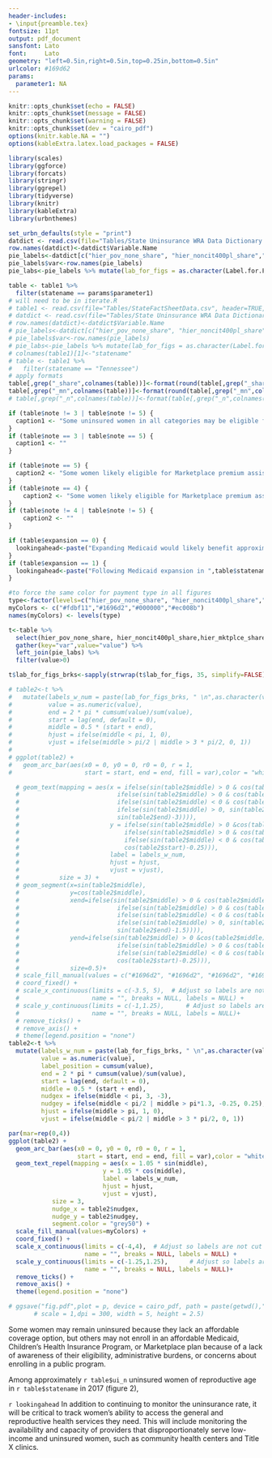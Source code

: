---
header-includes:
- \input{preamble.tex}
fontsize: 11pt
output: pdf_document
sansfont: Lato
font:     Lato
geometry: "left=0.5in,right=0.5in,top=0.25in,bottom=0.5in"
urlcolor: #169d62
params:
  parameter1: NA
---
```{r rmarkdown-setup, include=FALSE}
knitr::opts_chunk$set(echo = FALSE)
knitr::opts_chunk$set(message = FALSE)
knitr::opts_chunk$set(warning = FALSE)
knitr::opts_chunk$set(dev = "cairo_pdf")
options(knitr.kable.NA = "")
options(kableExtra.latex.load_packages = FALSE)

library(scales)
library(ggforce)
library(forcats)
library(stringr)
library(ggrepel)
library(tidyverse)
library(knitr)
library(kableExtra)
library(urbnthemes)

set_urbn_defaults(style = "print")
datdict <- read.csv(file="Tables/State Uninsurance WRA Data Dictionary.csv", header=TRUE, sep=",")
row.names(datdict)<-datdict$Variable.Name
pie_labels<-datdict[c("hier_pov_none_share", "hier_noncit400pl_share","hier_mktplce_share","hier_medicaid_share"),]["Label.for.Figures"]
pie_labels$var<-row.names(pie_labels)
pie_labs<-pie_labels %>% mutate(lab_for_figs = as.character(Label.for.Figures)) %>% select(var, lab_for_figs)

table <- table1 %>%
  filter(statename == params$parameter1)
# will need to be in iterate.R
# table1 <- read.csv(file="Tables/StateFactSheetData.csv", header=TRUE, sep=",")
# datdict <- read.csv(file="Tables/State Uninsurance WRA Data Dictionary.csv", header=TRUE, sep=",")
# row.names(datdict)<-datdict$Variable.Name
# pie_labels<-datdict[c("hier_pov_none_share", "hier_noncit400pl_share","hier_mktplce_share","hier_medicaid_share"),]["Label.for.Figures"]
# pie_labels$var<-row.names(pie_labels)
# pie_labs<-pie_labels %>% mutate(lab_for_figs = as.character(Label.for.Figures)) %>% select(var, lab_for_figs)
# colnames(table1)[1]<-"statename"
# table <- table1 %>%
#   filter(statename == "Tennessee")
# apply formats
table[,grep("_share",colnames(table))]<-format(round(table[,grep("_share",colnames(table))]*100,2),big.mark=",")
table[,grep("_mn",colnames(table))]<-format(round(table[,grep("_mn",colnames(table))]*100,2),big.mark=",")
# table[,grep("_n",colnames(table))]<-format(table[,grep("_n",colnames(table))],big.mark=",")

if (table$note != 3 | table$note != 5) {
  caption1 <- "Some uninsured women in all categories may be eligible for or enrolled in a Medicaid plan that covers family planning services only. Some uninsured women in all categories may be eligible for or enrolled in a Medicaid plan that covers family planning services only. "
}
if (table$note == 3 | table$note == 5) {
  caption1 <- ""
}

if (table$note == 5) {
  caption2 <- "Some women likely eligible for Marketplace premium assistance may be eligible for more affordable coverage through the state's Basic Health Program. "
}
if (table$note == 4) {
    caption2 <- "Some women likely eligible for Marketplace premium assistance may be eligible for more affordable coverage through the state's Basic Health Program. " 
}
if (table$note != 4 | table$note != 5) {
    caption2 <- ""
}

if (table$expansion == 0) {
  lookingahead<-paste("Expanding Medicaid would likely benefit approximately ", table$ui_mn ," percent of uninsured ",table$statename," women of reproductive age, including currently ineligible citizens with incomes below the FPL (", table$hier_pov_none_share, " percent) and those with incomes between 100 and 138 percent of the FPL (",table$hier_100_138_share," percent) for whom Medicaid may be more affordable than Marketplace coverage.",sep='')
}
if (table$expansion == 1) {
  lookingahead<-paste("Following Medicaid expansion in ",table$statename, ", the uninsurance rate fell from", table$ui_mn13 ," percent in 2013 to ", table$ui_mn, " percent in 2017. Despite coverage gains, approximately ", table$ui_n, " ", table$statename," women of reproductive age remained uninsured in 2017.",sep='')
}
```
\raggedright
\urbnlogo{}
\urbnfigurenumber{2}
\urbnfiguretitle{Potential Eligibility for Financial Assistance Obtaining Coverage among Uninsured Women of Reproductive Age in `r table$statename`, 2017}
```{r, fig.width=7.5, fig.height=2.25, fig.fullwidth=TRUE}
#to force the same color for payment type in all figures
type<-factor(levels=c("hier_pov_none_share", "hier_noncit400pl_share","hier_mktplce_share","hier_medicaid_share"))
myColors <- c("#fdbf11","#1696d2","#000000","#ec008b")
names(myColors) <- levels(type)

t<-table %>% 
  select(hier_pov_none_share, hier_noncit400pl_share,hier_mktplce_share,hier_medicaid_share) %>% 
  gather(key="var",value="value") %>% 
  left_join(pie_labs) %>% 
  filter(value>0)

t$lab_for_figs_brks<-sapply(strwrap(t$lab_for_figs, 35, simplify=FALSE), paste, collapse="\n" )

# table2<-t %>% 
#   mutate(labels_w_num = paste(lab_for_figs_brks, " \n",as.character(value), "%", sep =""), 
#          value = as.numeric(value),
#          end = 2 * pi * cumsum(value)/sum(value),
#          start = lag(end, default = 0),
#          middle = 0.5 * (start + end),
#          hjust = ifelse(middle < pi, 1, 0),
#          vjust = ifelse(middle > pi/2 | middle > 3 * pi/2, 0, 1))
# 
# ggplot(table2) + 
#   geom_arc_bar(aes(x0 = 0, y0 = 0, r0 = 0, r = 1,
#                    start = start, end = end, fill = var),color = "white") +

  # geom_text(mapping = aes(x = ifelse(sin(table2$middle) > 0 & cos(table2$middle) > 0, sin(table2$end), #+x,+y
  #                           ifelse(sin(table2$middle) > 0 & cos(table2$middle) < 0, sin(table2$end),#+x,-y
  #                           ifelse(sin(table2$middle) < 0 & cos(table2$middle) < 0, sin(table2$start), #-x,-y
  #                           ifelse(sin(table2$middle) > 0, sin(table2$start)+3, #+x
  #                           sin(table2$end)-3)))),
  #                         y = ifelse(sin(table2$middle) > 0 &cos(table2$middle) > 0 , cos(table2$start), #+x,+y
  #                             ifelse(sin(table2$middle) > 0 & cos(table2$middle) < 0, cos(table2$middle), #+x,-y
  #                             ifelse(sin(table2$middle) < 0 & cos(table2$middle) < 0, cos(table2$start), #-x,-y
  #                             cos(table2$start)-0.25))),
  #                         label = labels_w_num,
  #                         hjust = hjust,
  #                         vjust = vjust),
  #           size = 3) +
  # geom_segment(x=sin(table2$middle),
  #              y=cos(table2$middle),
  #              xend=ifelse(sin(table2$middle) > 0 & cos(table2$middle) > 0, sin(table2$start)+1.5, #+x,+y
  #                           ifelse(sin(table2$middle) > 0 & cos(table2$middle) < 0, sin(table2$start)+0.5,#+x,-y
  #                           ifelse(sin(table2$middle) < 0 & cos(table2$middle) < 0, sin(table2$start)-1.5, #-x,-y
  #                           ifelse(sin(table2$middle) > 0, sin(table2$start)+3, #+x
  #                           sin(table2$end)-1.5)))),
  #              yend=ifelse(sin(table2$middle) > 0 &cos(table2$middle) > 0 , cos(table2$start), #+x,+y
  #                           ifelse(sin(table2$middle) > 0 & cos(table2$middle) < 0, cos(table2$middle)+0.25, #+x,-y
  #                           ifelse(sin(table2$middle) < 0 & cos(table2$middle) < 0, cos(table2$middle)-0.25, #-x,-y
  #                           cos(table2$start)-0.25))),
  #              size=0.5)+
  # scale_fill_manual(values = c("#1696d2", "#1696d2", "#1696d2", "#1696d2")) +
  # coord_fixed() +
  # scale_x_continuous(limits = c(-3.5, 5),  # Adjust so labels are not cut off
  #                    name = "", breaks = NULL, labels = NULL) +
  # scale_y_continuous(limits = c(-1,1.25),      # Adjust so labels are not cut off
  #                    name = "", breaks = NULL, labels = NULL)+
  # remove_ticks() +
  # remove_axis() + 
  # theme(legend.position = "none") 
table2<-t %>% 
  mutate(labels_w_num = paste(lab_for_figs_brks, " \n",as.character(value), "%", sep =""), 
         value = as.numeric(value),
         label_position = cumsum(value),
         end = 2 * pi * cumsum(value)/sum(value),
         start = lag(end, default = 0),
         middle = 0.5 * (start + end),
         nudgex = ifelse(middle < pi, 3, -3),
         nudgey = ifelse(middle < pi/2 | middle > pi*1.3, -0.25, 0.25),
         hjust = ifelse(middle > pi, 1, 0),
         vjust = ifelse(middle < pi/2 | middle > 3 * pi/2, 0, 1))

par(mar=rep(0,4))
ggplot(table2) + 
  geom_arc_bar(aes(x0 = 0, y0 = 0, r0 = 0, r = 1,
                   start = start, end = end, fill = var),color = "white") +
  geom_text_repel(mapping = aes(x = 1.05 * sin(middle), 
                          y = 1.05 * cos(middle), 
                          label = labels_w_num,
                          hjust = hjust,
                          vjust = vjust),
            size = 3,
            nudge_x = table2$nudgex,
            nudge_y = table2$nudgey,
            segment.color = "grey50") +
  scale_fill_manual(values=myColors) +
  coord_fixed() +
  scale_x_continuous(limits = c(-4,4),  # Adjust so labels are not cut off
                     name = "", breaks = NULL, labels = NULL) +
  scale_y_continuous(limits = c(-1.25,1.25),      # Adjust so labels are not cut off
                     name = "", breaks = NULL, labels = NULL)+
  remove_ticks() +
  remove_axis() + 
  theme(legend.position = "none") 

# ggsave("fig.pdf",plot = p, device = cairo_pdf, path = paste(getwd(),"/design",sep=''),
       # scale = 1,dpi = 300, width = 5, height = 2.5)
```
\vspace{-0.4in}
\break
\urbnsource{Source:}{Urban Institute analysis of 2017 American Community Survey.}
\urbnnote{Note:}{CHIP is the Children's Health Insurance Program. For detailed category definitions, see Health Insurance Coverage for Women of Reproductive Age, 2017. `r caption1` `r caption2` Some women likely eligible for Marketplace premium assistance may be eligible for more affordable coverage through a state-specific program.}

\vspace{-0.5cm}
Some women may remain uninsured because they lack an affordable coverage option, but others may not enroll in an affordable Medicaid, Children’s Health Insurance Program, or Marketplace plan because of a lack of awareness of their eligibility, administrative burdens, or concerns about enrolling in a public program. 

Among approximately `r table$ui_n` uninsured women of reproductive age in `r table$statename` in 2017 (figure 2),

\begin{urbnbullets}
  \item about `r table$hier_medicaid_share` percent were likely eligible for comprehensive Medicaid or Children’s Health Insurance Program coverage based on their income;
  \item another `r table$hier_mktplce_share` percent were likely eligible for assistance with premiums for Marketplace coverage based on their income, including `r table$hier_100_138_share` percent with incomes between 100 and 138 percent of the FPL;
  \item about `r table$hier_pov_none_share`  percent were women with incomes below the FPL who were likely ineligible for assistance obtaining comprehensive Medicaid, Children’s Health Insurance Program, or Marketplace coverage; and
  \item about `r table$hier_noncit400pl_share` percent were likely ineligible for assistance obtaining comprehensive health insurance, including noncitizens (`r table$hier_noncit_share` percent) and women with incomes above 400 percent of the FPL (`r table$hier_400pl_share` percent). 
\end{urbnbullets}

\vspace{-0.8cm}
\urbnheadingone{Looking Ahead}

`r lookingahead` In addition to continuing to monitor the uninsurance rate, it will be critical to track women’s ability to access the general and reproductive health services they need. This will include monitoring the availability and capacity of providers that disproportionately serve low-income and uninsured women, such as community health centers and Title X clinics.	
<!-- Expanding Medicaid would likely benefit approximately `r table$ui_mn` percent of uninsured `r table$statename` women of reproductive age, including currently ineligible citizens with incomes below the FPL (`r table$hier_pov_none_share` percent) and those with incomes between 100 and 138 percent of the FPL (`r table$hier_100_138_share` percent) for whom Medicaid may be more affordable than Marketplace coverage. Outreach and enrollment efforts targeted at subgroups of women with high uninsurance rates and those already eligible for assistance could also help reduce the uninsurance rate in `r table$statename`, though higher subsidies may be required to help address affordability barriers. -->

\footnoteui{}

\contactinfo{}
